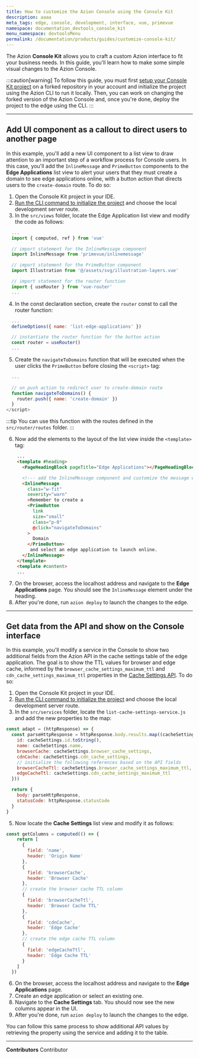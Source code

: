 ```yaml
---
title: How to customize the Azion Console using the Console Kit
description: aaaa
meta_tags: edge, console, development, interface, vue, primevue
namespace: documentation_devtools_console_kit
menu_namespace: devtoolsMenu
permalink: /documentation/products/guides/customize-console-kit/
---
```


The Azion **Console Kit** allows you to craft a custom Azion interface to fit your business needs. In this guide, you'll learn how to make some simple visual changes to the Azion Console.

:::caution[warning]
To follow this guide, you must first [setup your Console Kit project](/en/documentation/devtools/console-kit/#setting-up-a-project) on a forked repository in your account and initialize the project using the Azion CLI to run it locally. Then, you can work on changing the forked version of the Azion Console and, once you're done, deploy the project to the edge using the CLI.
:::

---

## Add UI component as a callout to direct users to another page

In this example, you'll add a new UI component to a list view to draw attention to an important step of a workflow process for Console users. In this case, you'll add the `InlineMessage` and `PrimeButton` components to the **Edge Applications** list view to alert your users that they must create a domain to see edge applications online, with a button action that directs users to the `create-domain` route. To do so:

1. Open the Console Kit project in your IDE.
2. [Run the CLI command to initialize the project](/en/documentation/devtools/console-kit/#deploying-the-console-kit-to-the-edge) and choose the local development server route.
3. In the `src/views` folder, locate the Edge Application list view and modify the code as follows:

```js title="src/views/EdgeApplications/ListView.vue"
  ...
  import { computed, ref } from 'vue'

  // import statement for the InlineMessage component
  import InlineMessage from 'primevue/inlinemessage'

  // import statement for the PrimeButton component
  import Illustration from '@/assets/svg/illustration-layers.vue'

  // import statement for the router function
  import { useRouter } from 'vue-router'
  ...
```

4. In the const declaration section, create the `router` const to call the router function:

```js title="src/views/EdgeApplications/ListView.vue"
  ...
  defineOptions({ name: 'list-edge-applications' })

  // instantiate the router function for the button action
  const router = useRouter()
  ...  
```

5. Create the `navigateToDomains` function that will be executed when the user clicks the `PrimeButton` before closing the `<script>` tag:

```js title="src/views/EdgeApplications/ListView.vue"
  ...
  
  // on push action to redirect user to create-domain route
  function navigateToDomains() {
    router.push({ name: 'create-domain' })
  }
</script>
```

:::tip
You can use this function with the routes defined in the `src/router/routes` folder.
:::

6. Now add the elements to the layout of the list view inside the `<template>` tag:

```html title="src/views/EdgeApplications/ListView.vue"
    ...
    <template #heading>
      <PageHeadingBlock pageTitle="Edge Applications"></PageHeadingBlock>

      <!--- add the InlineMessage component and customize the message with the button --->
      <InlineMessage
        class="w-fit"
        severity="warn"
        >Remember to create a
        <PrimeButton
          link
          size="small"
          class="p-0"
          @click="navigateToDomains"
        >
          Domain
        </PrimeButton>
         and select an edge application to launch online.
      </InlineMessage>
    </template>
    <template #content>
    ...
```

7. On the browser, access the localhost address and navigate to the **Edge Applications** page. You should see the `InlineMessage` element under the heading.
8. After you're done, run `azion deploy` to launch the changes to the edge.

---

## Get data from the API and show on the Console interface

In this example, you'll modify a service in the Console to show two additional fields from the Azion API in the cache settings table of the edge application. The goal is to show the TTL values for browser and edge cache, informed by the `browser_cache_settings_maximum_ttl` and `cdn_cache_settings_maximum_ttl` properties in the [Cache Settings API](https://api.azion.com/#fc4c8368-a64d-4743-9064-58e03786edf4). To do so:

1. Open the Console Kit project in your IDE.
2. [Run the CLI command to initialize the project](/en/documentation/devtools/console-kit/#deploying-the-console-kit-to-the-edge) and choose the local development server route.
3. In the `src/services` folder, locate the `list-cache-settings-service.js` and add the new properties to the map:

```javascript title="src/services/edge-application-cache-settings-services/list-cache-settings-service.js"
const adapt = (httpResponse) => {
  const parseHttpResponse = httpResponse.body.results.map((cacheSettings) => ({
    id: cacheSettings.id.toString(),
    name: cacheSettings.name,
    browserCache: cacheSettings.browser_cache_settings,
    cdnCache: cacheSettings.cdn_cache_settings,
    // initialize the following references based on the API fields
    browserCacheTtl: cacheSettings.browser_cache_settings_maximum_ttl,
    edgeCacheTtl: cacheSettings.cdn_cache_settings_maximum_ttl
  }))

  return {
    body: parseHttpResponse,
    statusCode: httpResponse.statusCode
  }
}
```

5. Now locate the **Cache Settings** list view and modify it as follows:

```javascript title="src/views/EdgeApplicationsCacheSettings/ListView.vue"
const getColumns = computed(() => {
    return [
      {
        field: 'name',
        header: 'Origin Name'
      },
      {
        field: 'browserCache',
        header: 'Browser Cache'
      },
      // create the browser cache TTL column
      {
        field: 'browserCacheTtl',
        header: 'Browser Cache TTL'
      },
      {
        field: 'cdnCache',
        header: 'Edge Cache'
      },
      // create the edge cache TTL column
      {
        field: 'edgeCacheTtl',
        header: 'Edge Cache TTL'
      }
    ]
  })
```

6. On the browser, access the localhost address and navigate to the **Edge Applications** page.
7. Create an edge application or select an existing one.
8. Navigate to the **Cache Settings** tab. You should now see the new columns appear in the UI.
9. After you're done, run `azion deploy` to launch the changes to the edge.

You can follow this same process to show additional API values by retrieving the property using the service and adding it to the table.

---


**Contributors** <ContributorList>Contributor</ContributorList>
